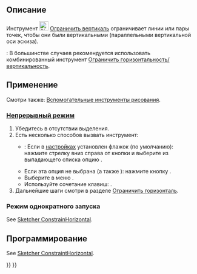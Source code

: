 <languages/>

{{Docnav/ru
|[[Sketcher_ConstrainHorizontal/ru|Ограничить горизонталь]]
|[[Sketcher_ConstrainParallel/ru|Ограничение Параллельности]]
|[[Sketcher_Workbench/ru|Скетчер]]
|IconL=Sketcher_ConstrainHorizontal.svg
|IconR=Sketcher_ConstrainParallel.svg
|IconC=Workbench_Sketcher.svg
}}

{{GuiCommand/ru
|Name=Sketcher ConstrainVertical
|Name/ru=Скетчер Ограничить вертикаль
|MenuLocation=Эскиз → Ограничения эскиза  → Ограничить вертикаль
|Workbenches=[[Sketcher_Workbench/ru|Скетчер]]
|Shortcut={{KEY|V}}
|SeeAlso=[[Sketcher_ConstrainHorVer/ru|Скетчер Ограничить горизонтальность/вертикальность]], [[Sketcher_ConstrainHorizontal/ru|Скетчер Ограничить горизонталь]]
}}

<span id="Description"></span>
== Описание ==

Инструмент [[Image:Sketcher_ConstrainVertical.svg|24px]] [[Sketcher_ConstrainVertical/ru|Ограничить вертикаль]] ограничивает линии или пары точек, чтобы они были вертикальными (параллельными вертикальной оси эскиза).

{{Version/ru|1.0}}: В большинстве случаев рекомендуется использовать комбинированный инструмент [[Sketcher_ConstrainHorVer/ru|Ограничить горизонтальность/вертикальность]].

<span id="Usage"></span>
== Применение ==

Смотри также: [[Sketcher_Workbench/ru#Drawing_aids|Вспомогательные инструменты рисования]].

<span id="Continue_mode"></span>
=== [[Sketcher_Workbench/ru#Continue_modes|Непрерывный режим]] ===

# Убедитесь в отсутствии выделения.
# Есть несколько способов вызвать инструмент:
#* {{Version/ru|1.0}}: Если в [[Sketcher_Preferences/ru#General|настройках]] установлен флажок {{MenuCommand|Автоматический инструмент для горизонтального/вертикального}} (по умолчанию): нажмите стрелку вниз справа от кнопки {{Button|[[Image:Sketcher_ConstrainHorVer.svg||x16px]][[Image:Toolbar_flyout_arrow.svg|x16px]]}} и выберите из выпадающего списка опцию {{MenuCommand|[[Image:Sketcher_ConstrainVertical.svg|16px]] Ограничить вертикаль}}.
#* Если эта опция не выбрана (а также {{VersionMinus/ru|0.21}}): нажмите кнопку {{Button|[[Image:Sketcher_ConstrainHorizontal.svg|16px]] [[Sketcher_ConstrainVertical/ru|Ограничить вертикаль]]}}.
#* Выберите в меню {{MenuCommand|Эскиз → Ограничения эскиза → [[Image:Sketcher_ConstrainVertical.svg|16px]] Ограничить вертикаль}}.
#* Используйте сочетание клавиш: {{KEY|V}}.
# Дальнейшие шаги смотри в разделе [[Sketcher_ConstrainHorizontal/ru#Continue_mode|Ограничить горизонталь]].

<span id="Run-once_mode"></span>
=== Режим однократного запуска ===

See [[Sketcher_ConstrainHorizontal#Run-once_mode|Sketcher ConstrainHorizontal]].

<span id="Scripting"></span>
==Программирование==

See [[Sketcher_ConstrainHorizontal#Scripting|Sketcher ConstraintHorizontal]].


{{Docnav/ru
|[[Sketcher_ConstrainHorizontal/ru|Ограничить горизонталь]]
|[[Sketcher_ConstrainParallel/ru|Ограничение Параллельности]]
|[[Sketcher_Workbench/ru|Скетчер]]
|IconL=Sketcher_ConstrainHorizontal.svg
|IconR=Sketcher_ConstrainParallel.svg
|IconC=Workbench_Sketcher.svg
}}

{{Sketcher_Tools_navi{{#translation:}}}}
{{Userdocnavi{{#translation:}}}}